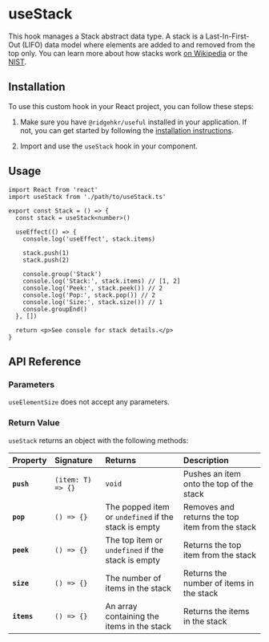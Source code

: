 # useStack

This hook manages a Stack abstract data type. A stack is a Last-In-First-Out (LIFO) data model where elements are added to and removed from the top only. You can learn more about how stacks work [on Wikipedia](<https://en.wikipedia.org/wiki/Stack_(abstract_data_type)>) or the [NIST](https://xlinux.nist.gov/dads/HTML/stack.html).

## Installation

To use this custom hook in your React project, you can follow these steps:

1. Make sure you have `@ridgehkr/useful` installed in your application. If not, you can get started by following the [installation instructions](/#getting-started).

2. Import and use the `useStack` hook in your component.

## Usage

```tsx /useStack/ filename="Stack.tsx"
import React from 'react'
import useStack from './path/to/useStack.ts'

export const Stack = () => {
  const stack = useStack<number>()

  useEffect(() => {
    console.log('useEffect', stack.items)

    stack.push(1)
    stack.push(2)

    console.group('Stack')
    console.log('Stack:', stack.items) // [1, 2]
    console.log('Peek:', stack.peek()) // 2
    console.log('Pop:', stack.pop()) // 2
    console.log('Size:', stack.size()) // 1
    console.groupEnd()
  }, [])

  return <p>See console for stack details.</p>
}
```

## API Reference

### Parameters

`useElementSize` does not accept any parameters.

### Return Value

`useStack` returns an object with the following methods:

| Property    | Signature         | Returns                                              | Description                                     |
| :---------- | :---------------- | :--------------------------------------------------- | :---------------------------------------------- |
| **`push`**  | `(item: T) => {}` | `void`                                               | Pushes an item onto the top of the stack        |
| **`pop`**   | `() => {}`        | The popped item or `undefined` if the stack is empty | Removes and returns the top item from the stack |
| **`peek`**  | `() => {}`        | The top item or `undefined` if the stack is empty    | Returns the top item from the stack             |
| **`size`**  | `() => {}`        | The number of items in the stack                     | Returns the number of items in the stack        |
| **`items`** | `() => {}`        | An array containing the items in the stack           | Returns the items in the stack                  |
